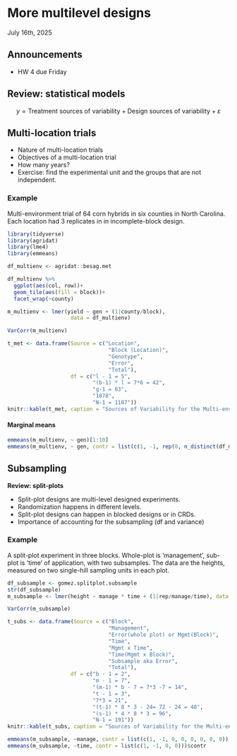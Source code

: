 # More multilevel designs
July 16th, 2025  

## Announcements

- HW 4 due Friday 

## Review: statistical models  

$$y = \text{Treatment sources of variability} + \text{Design sources of variability} + \varepsilon$$


## Multi-location trials  

- Nature of multi-location trials 
- Objectives of a multi-location trial  
- How many years? 
- Exercise: find the experimental unit and the groups that are not independent. 

### Example  

Multi-environment trial of 64 corn hybrids in six counties in North Carolina. Each location had 3 replicates in in incomplete-block design. 

```r
library(tidyverse)
library(agridat)
library(lme4)
library(emmeans)

df_multienv <- agridat::besag.met

df_multienv %>% 
  ggplot(aes(col, row))+
  geom_tile(aes(fill = block))+
  facet_wrap(~county)

m_multienv <- lmer(yield ~ gen + (1|county/block), 
                    data = df_multienv)

VarCorr(m_multienv)
```

```r
t_met <- data.frame(Source = c("Location", 
                                "Block (Location)",
                                "Genotype",
                                "Error",
                                "Total"),
                    df = c("l - 1 = 5",
                           "(b-1) * l = 7*6 = 42",
                           "g-1 = 63", 
                           "1078",
                           "N-1 = 1187"))
knitr::kable(t_met, caption = "Sources of Variability for the Multi-environment trial")
```


#### Marginal means 

```r
emmeans(m_multienv, ~ gen)[1:10]
emmeans(m_multienv, ~ gen, contr = list(c(1, -1, rep(0, n_distinct(df_multienv$gen)-2))))$contr
```

## Subsampling   

**Review: split-plots**

- Split-plot designs are multi-level designed experiments. 
- Randomization happens in different levels. 
- Split-plot designs can happen in blocked designs or in CRDs.
- Importance of accounting for the subsampling (df and variance)

### Example  

A split-plot experiment in three blocks. Whole-plot is ’management’, sub-plot is ’time’ of application, with two subsamples. The data are the heights, measured on two single-hill sampling units in each plot.

```r
df_subsample <- gomez.splitplot.subsample
str(df_subsample)
m_subsample <- lmer(height ~ manage * time + (1|rep/manage/time), data = df_subsample)

VarCorr(m_subsample)
```

```r
t_subs <- data.frame(Source = c("Block", 
                                "Management",
                                "Error(whole plot) or Mgmt(Block)",
                                "Time",
                                "Mgmt x Time",
                                "Time(Mgmt x Block)",
                                "Subsample aka Error",
                                "Total"),
                    df = c("b - 1 = 2",
                           "m - 1 = 7",
                           "(m-1) * b - 7 = 7*3 -7 = 14",
                           "t - 1 = 3", 
                           "7*3 = 21",
                           "(t-1) * 8 * 3 - 24= 72 - 24 = 48",
                           "(s-1) * 4 * 8 * 3 = 96",
                           "N-1 = 191"))
knitr::kable(t_subs, caption = "Sources of Variability for the Multi-environment trial")
```

```r
emmeans(m_subsample, ~manage, contr = list(c(1, -1, 0, 0, 0, 0, 0, 0)))$contr
emmeans(m_subsample, ~time, contr = list(c(1, -1, 0, 0)))$contr
```

